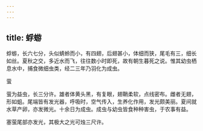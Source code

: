 ```yaml
---
---
---
```

title: 蜉蝣
---



蜉蝣，长六七分，头似蜻蛉而小，有四翅，后翅甚小，体细而狭，尾毛有三，细长如丝。夏秋之交，多近水而飞，往往数小时即死，故有朝生暮死之说。惟其幼虫栖息水中，捕食微细虫类，经二三年乃羽化为成虫。

萤

萤为益虫，长三分许。雄者体黄头黑，有复眼，翅鞘柔软，点线密布。雌者无翅，形如蛆。尾端皆有发光器，呼吸时，空气传入，生养化作用，发光颇美丽。夏间就水草产卵，亦发微光。十余日为成虫。成虫与幼虫皆食种种害虫，于农事有益。

塞萤尾部亦发光，其极大之光可烛三尺许。